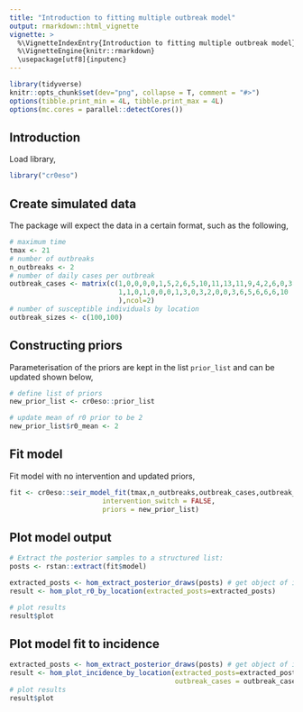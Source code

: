 ```yaml
---
title: "Introduction to fitting multiple outbreak model"
output: rmarkdown::html_vignette
vignette: >
  %\VignetteIndexEntry{Introduction to fitting multiple outbreak model}
  %\VignetteEngine{knitr::rmarkdown}
  \usepackage[utf8]{inputenc}
---
```


```r
library(tidyverse)
knitr::opts_chunk$set(dev="png", collapse = T, comment = "#>")
options(tibble.print_min = 4L, tibble.print_max = 4L)
options(mc.cores = parallel::detectCores())

```

## Introduction

Load library,

```r
library("cr0eso")
```

## Create simulated data

The package will expect the data in a certain format, such as the following,

```r
# maximum time
tmax <- 21
# number of outbreaks
n_outbreaks <- 2
# number of daily cases per outbreak
outbreak_cases <- matrix(c(1,0,0,0,0,1,5,2,6,5,10,11,13,11,9,4,2,6,0,3,1,
                           1,1,0,1,0,0,0,1,3,0,3,2,0,0,3,6,5,6,6,6,10
                           ),ncol=2)
# number of susceptible individuals by location
outbreak_sizes <- c(100,100)
```


## Constructing priors

Parameterisation of the priors are kept in the list `prior_list` and can be updated shown below,

```r
# define list of priors
new_prior_list <- cr0eso::prior_list

# update mean of r0 prior to be 2
new_prior_list$r0_mean <- 2
```


## Fit model

Fit model with no intervention and updated priors,

```r

fit <- cr0eso::seir_model_fit(tmax,n_outbreaks,outbreak_cases,outbreak_sizes,
                       intervention_switch = FALSE,
                       priors = new_prior_list)
```

## Plot model output

```r
# Extract the posterior samples to a structured list:
posts <- rstan::extract(fit$model)

extracted_posts <- hom_extract_posterior_draws(posts) # get object of incidence and zeta
result <- hom_plot_r0_by_location(extracted_posts=extracted_posts)

# plot results
result$plot
```

## Plot model fit to incidence

```r
extracted_posts <- hom_extract_posterior_draws(posts) # get object of incidence and r0
result <- hom_plot_incidence_by_location(extracted_posts=extracted_posts,
                                         outbreak_cases = outbreak_cases)
# plot results
result$plot
```
